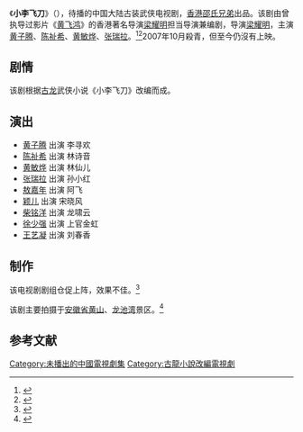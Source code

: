 {{Future tvshow}}
{{电视节目信息框
| 名称     = 小李飞刀
| 别名     = 
| 英文名称 = ''{{lang|en|Legend of Dagger Lee}}''
| 图片     = 
| 图说     = 
| 分类     = 古装武侠剧
| 原创者   = [[古龙|古龙]]《[[小李飞刀|小李飞刀]]》
| 导演     = [[梁耀明|梁耀明]]
| 监制     = 
| 出品人   = 
| 编剧     = 
| 制作人   = 
| 制作年份 = 2007年10月
| 摄影     = 
| 演出     = [[黄子腾|黄子腾]]<br>[[陈祉希|陈祉希]]<br>[[黄敏烨|黄敏烨]]<br>[[张瑞拉|张瑞拉]]
| 配音     =
| 旁白     = 
| 主题曲   = 《云游》演唱：[[杨雪帆|杨雪帆]]
| 片尾曲   = 
| 插曲     = 
| 地区     = {{CHNML}}<br>{{HK}}
| 语言     = 普通话
| 集数     = 20集
| 每集长   = 45分钟
| 制作公司 = [[邵氏兄弟|邵氏兄弟]]<br>[[横店影视集团|横店影视集团]]
| 首播地区 = 
| 电视网   = 
| 开始     = 
| 结束     = 
| 先于     = 
| 后于     = 
| 相关剧集 = 
| 官方网站 = 
}}
《'''小李飞刀'''》（{{lang-en|''Legend of Dagger Lee''}}），待播的中国大陆古装武侠电视剧，[[香港|香港]][[邵氏兄弟|邵氏兄弟]]出品。该剧由曾执导过影片《[[黃飞鸿_(1991年电影)|黄飞鸿]]》的香港著名导演[[梁耀明|梁耀明]]担当导演兼编剧，导演[[梁耀明|梁耀明]]，主演[[黄子腾|黄子腾]]、[[陈祉希|陈祉希]]、[[黄敏烨|黄敏烨]]、[[张瑞拉|张瑞拉]]。<ref>{{cite web |url=http://ent.newssc.org/system/2007/09/10/010474017.shtml |title=新《小李飞刀》热拍 张瑞拉调皮吐舌头出演 |date=2007-09-10 |accessdate=2014-03-20 |work=四川新闻网 |archive-url=https://web.archive.org/web/20140322104941/http://ent.newssc.org/system/2007/09/10/010474017.shtml |archive-date=2014-03-22 |dead-url=yes }}</ref><ref>{{cite web|url=http://news.xinhuanet.com/newscenter/topic2007/2007-08/30/content_6631515.htm|title=《小李飞刀》|date=2007-09-10|accessdate=2014-03-20|work=新浪|archive-date=2014-04-08|archive-url=https://web.archive.org/web/20140408213231/http://news.xinhuanet.com/newscenter/topic2007/2007-08/30/content_6631515.htm|dead-url=no}}</ref>2007年10月殺青，但至今仍沒有上映。

==剧情==
{{See also|小李飞刀}}

该剧根据[[古龙|古龙]]武侠小说《小李飞刀》改编而成。

== 演出 ==
*[[黄子腾|黄子腾]] 出演 李寻欢
*[[陈祉希|陈祉希]] 出演 林诗音
*[[黄敏烨|黄敏烨]] 出演 林仙儿
*[[张瑞拉|张瑞拉]] 出演 孙小红
*[[敖嘉年|敖嘉年]] 出演 阿飞
*[[颖儿|颖儿]] 出演 宋晓风
*[[柴铭洋|柴铭洋]] 出演 龙啸云
*[[徐少强|徐少强]] 出演 上官金虹
*[[王艺凝|王艺凝]] 出演 刘春香

==制作==
该电视剧剧组仓促上阵，效果不佳。<ref>{{cite web |url=http://ent.sina.com.cn/v/m/2007-08-29/02201693745.shtml |title=黄子腾仓促上阵李寻欢 焦恩俊称难再突破(附图) |date=2007-08-29 |accessdate=2014-03-20 |work=新浪 |archive-date=2019-08-15 |archive-url=https://web.archive.org/web/20190815065519/http://ent.sina.com.cn/v/m/2007-08-29/02201693745.shtml |dead-url=no }}</ref>

该剧主要拍摄于[[安徽省|安徽省]][[黄山|黄山]]、[[龙池湾|龙池湾]]景区。<ref>{{cite web |url=http://ent.sina.com.cn/v/m/p/2007-09-12/16261713638.shtml |title=新《小李飞刀》邵氏钦点陈曦饰演林诗音(组图) |date=2007-09-12 |accessdate=2014-03-20 |work=新浪 |archive-date=2019-08-15 |archive-url=https://web.archive.org/web/20190815065510/http://ent.sina.com.cn/v/m/p/2007-09-12/16261713638.shtml |dead-url=no }}</ref>

==参考文献==
{{reflist}}
{{待播的中國大陸古裝/民初電視劇}}
{{DEFAULTSORT:Xiao小}}
[[Category:未播出的中國電視劇集|Category:未播出的中國電視劇集]]
[[Category:古龍小說改編電視劇|Category:古龍小說改編電視劇]]